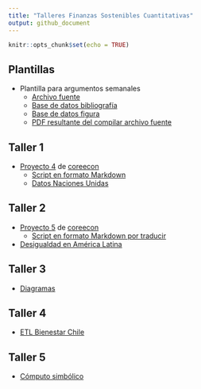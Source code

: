 ```yaml
---
title: "Talleres Finanzas Sostenibles Cuantitativas"
output: github_document
---
```


```r
knitr::opts_chunk$set(echo = TRUE)
```

## Plantillas

- Plantilla para argumentos semanales
  - [Archivo fuente](Plantillas/Argumento.Rmd)
  - [Base de datos bibliografía](Plantillas/referencias.bib)
  - [Base de datos figura](Plantillas/data.RData)
  - [PDF resultante del compilar archivo fuente](/Plantillas/Argumento.pdf)

## Taller 1 

- [Proyecto 4](https://www.core-econ.org/doing-economics/book/text/04-03.html) de [coreecon](http://core-econ.org)
  - [Script en formato Markdown](Semana1/Doing-Economics-Project-4-R-Markdown.Rmd)
  - [Datos Naciones Unidas](Taller1/Download-GDPconstant-USD-countries.xlsx)
  
## Taller 2
  
- [Proyecto 5](https://www.core-econ.org/doing-economics/book/text/05-03.html) de [coreecon](http://core-econ.org)
  - [Script en formato Markdown por traducir]()
- [Desigualdad en América Latina](Taller2/WelfareIneqLatam.Rmd)

## Taller 3

- [Diagramas](Taller3/Diagramas.Rmd)

## Taller 4

- [ETL Bienestar Chile](../Taller4/Chile.Rmd)

## Taller 5

- [Cómputo simbólico](Taller5/Verifications.Rmd)